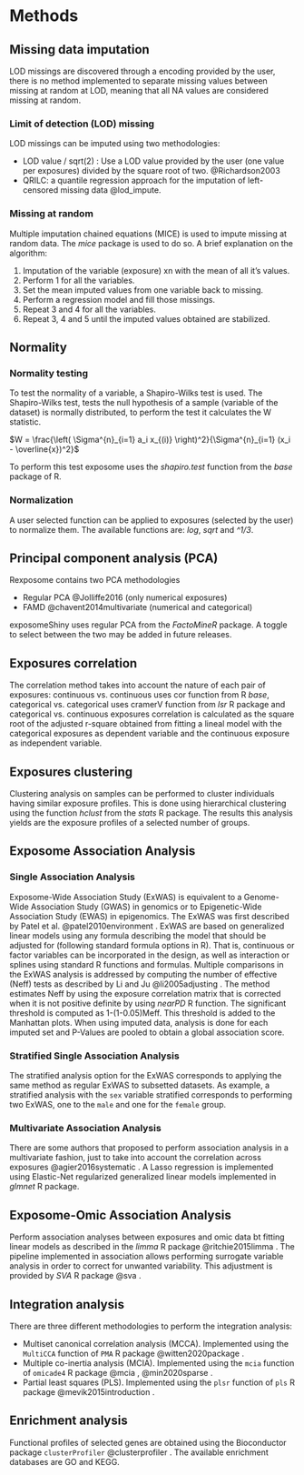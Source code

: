 # Methods

## Missing data imputation

LOD missings are discovered through a encoding provided by the user, there is no method implemented to separate missing values between missing at random at LOD, meaning that all NA values are considered missing at random.

### Limit of detection (LOD) missing

LOD missings can be imputed using two methodologies:

-   LOD value / sqrt(2) : Use a LOD value provided by the user (one value per exposures) divided by the square root of two. @Richardson2003
-   QRILC: a quantile regression approach for the imputation of left-censored missing data @lod_impute. 

### Missing at random

Multiple imputation chained equations (MICE) is used to impute missing at random data. The *mice* package is used to do so. A brief explanation on the algorithm:

1.  Imputation of the variable (exposure) xn with the mean of all it's values.
2.  Perform 1 for all the variables.
3.  Set the mean imputed values from one variable back to missing.
4.  Perform a regression model and fill those missings.
5.  Repeat 3 and 4 for all the variables.
6.  Repeat 3, 4 and 5 until the imputed values obtained are stabilized.

## Normality

### Normality testing

To test the normality of a variable, a Shapiro-Wilks test is used. The Shapiro-Wilks test, tests the null hypothesis of a sample (variable of the dataset) is normally distributed, to perform the test it calculates the W statistic.

$W = \frac{\left( \Sigma^{n}_{i=1} a_i x_{(i)} \right)^2}{\Sigma^{n}_{i=1} (x_i - \overline{x})^2}$

To perform this test exposome uses the *shapiro.test* function from the *base* package of R.

### Normalization

A user selected function can be applied to exposures (selected by the user) to normalize them. The available functions are: *log*, *sqrt* and *^1/3*.

## Principal component analysis (PCA)

Rexposome contains two PCA methodologies

+ Regular PCA @Jolliffe2016 (only numerical exposures)
+ FAMD @chavent2014multivariate (numerical and categorical)

exposomeShiny uses regular PCA from the *FactoMineR* package. A toggle to select between the two may be added in future releases.

## Exposures correlation

The correlation method takes into account the nature of each pair of exposures: continuous vs. continuous uses cor function from R *base*, categorical vs. categorical uses cramerV function from *lsr* R package and categorical vs. continuous exposures correlation is calculated as the square root of the adjusted r-square obtained from fitting a lineal model with the categorical exposures as dependent variable and the continuous exposure as independent variable.

## Exposures clustering

Clustering analysis on samples can be performed to cluster individuals having similar exposure profiles. This is done using hierarchical clustering using the function *hclust* from the *stats* R package. The results this analysis yields are the exposure profiles of a selected number of groups.

## Exposome Association Analysis

### Single Association Analysis

Exposome-Wide Association Study (ExWAS) is equivalent to a Genome-Wide Association Study (GWAS) in genomics or to Epigenetic-Wide Association Study (EWAS) in epigenomics. The ExWAS was first described by Patel et al. @patel2010environment . ExWAS are based on generalized linear models using any formula describing the model that should be adjusted for (following standard formula options in R). That is, continuous or factor variables can be incorporated in the design, as well as interaction or splines using standard R functions and formulas. Multiple comparisons in the ExWAS analysis is addressed by computing the number of effective (Neff) tests as described by Li and Ju @li2005adjusting . The method estimates Neff by using the exposure correlation matrix that is corrected when it is not positive definite by using *nearPD* R function. The significant threshold is computed as 1-(1-0.05)Meff. This threshold is added to the Manhattan plots. When using imputed data, analysis is done for each imputed set and P-Values are pooled to obtain a global association score.

### Stratified Single Association Analysis

The stratified analysis option for the ExWAS corresponds to applying the same method as regular ExWAS to subsetted datasets. As example, a stratified analysis with the `sex` variable stratified corresponds to performing two ExWAS, one to the `male` and one for the `female` group.

### Multivariate Association Analysis

There are some authors that proposed to perform association analysis in a multivariate fashion, just to take into account the correlation across exposures @agier2016systematic . A Lasso regression is implemented using Elastic-Net regularized generalized linear models implemented in *glmnet* R package.

## Exposome-Omic Association Analysis

Perform association analyses between exposures and omic data bt fitting linear models as described in the *limma* R package @ritchie2015limma . The pipeline implemented in association allows performing surrogate variable analysis in order to correct for unwanted variability. This adjustment is provided by *SVA* R package @sva .

## Integration analysis

There are three different methodologies to perform the integration analysis:

+ Multiset canonical correlation analysis (MCCA). Implemented using the `MultiCCA` function of `PMA` R package @witten2020package .
+ Multiple co-inertia analysis (MCIA). Implemented using the `mcia` function of `omicade4` R package @mcia , @min2020sparse .
+ Partial least squares (PLS). Implemented using the `plsr` function of `pls` R package @mevik2015introduction .

## Enrichment analysis

Functional profiles of selected genes are obtained using the Bioconductor package `clusterProfiler` @clusterprofiler . The available enrichment databases are GO and KEGG.

